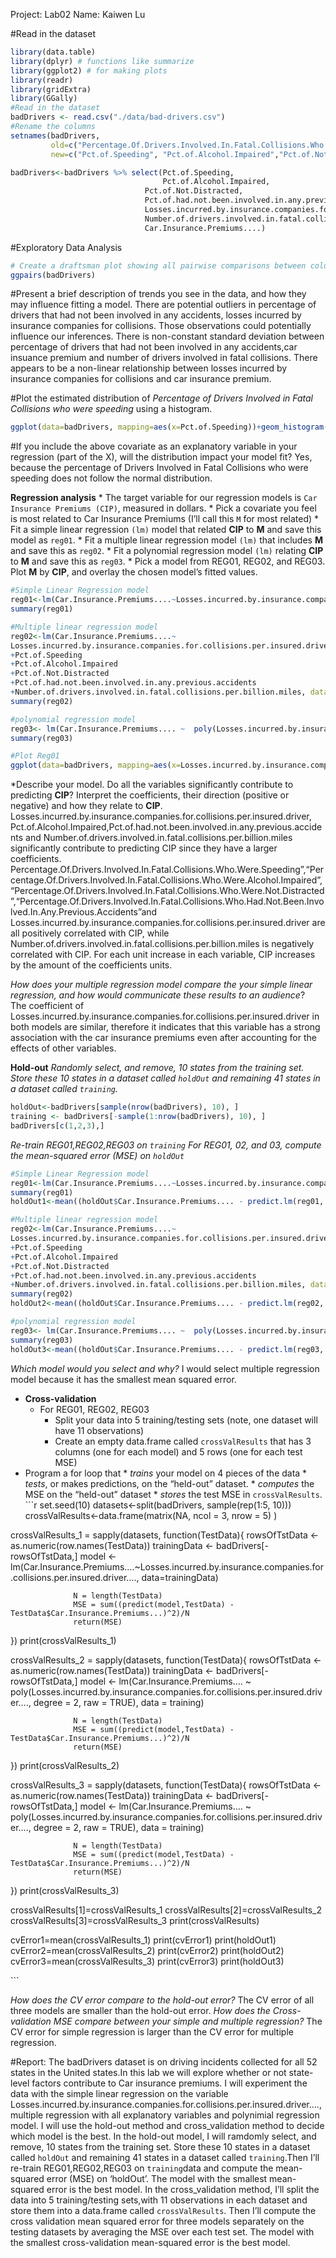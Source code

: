 Project: Lab02
Name: Kaiwen Lu

#Read in the dataset 
```r
library(data.table)
library(dplyr) # functions like summarize
library(ggplot2) # for making plots
library(readr)
library(gridExtra)
library(GGally)
#Read in the dataset 
badDrivers <- read.csv("./data/bad-drivers.csv")
#Rename the columns 
setnames(badDrivers, 
         old=c("Percentage.Of.Drivers.Involved.In.Fatal.Collisions.Who.Were.Speeding","Percentage.Of.Drivers.Involved.In.Fatal.Collisions.Who.Were.Alcohol.Impaired","Percentage.Of.Drivers.Involved.In.Fatal.Collisions.Who.Were.Not.Distracted","Percentage.Of.Drivers.Involved.In.Fatal.Collisions.Who.Had.Not.Been.Involved.In.Any.Previous.Accidents"), 
         new=c("Pct.of.Speeding", "Pct.of.Alcohol.Impaired","Pct.of.Not.Distracted","Pct.of.had.not.been.involved.in.any.previous.accidents"))

badDrivers<-badDrivers %>% select(Pct.of.Speeding, 
                                  Pct.of.Alcohol.Impaired,
                              Pct.of.Not.Distracted,
                              Pct.of.had.not.been.involved.in.any.previous.accidents,
                              Losses.incurred.by.insurance.companies.for.collisions.per.insured.driver....,
                              Number.of.drivers.involved.in.fatal.collisions.per.billion.miles,
                              Car.Insurance.Premiums....)
```

#Exploratory Data Analysis 
```r
# Create a draftsman plot showing all pairwise comparisons between columns in the data.
ggpairs(badDrivers)
```
#Present a brief description of trends you see in the data, and how they may influence fitting a model.
There are potential outliers in percentage of drivers that had not been involved in any accidents, losses incurred by insurance companies for collisions. Those observations could potentially influence our inferences. 
There is non-constant standard deviation between percentage of drivers that had not been involved in any accidents,car insuance premium and number of drivers involved in fatal collisions.
There appears to be a non-linear relationship between losses incurred by insurance companies for collisions and car insurance premium.

#Plot the estimated distribution of _Percentage of Drivers Involved in Fatal Collisions who were speeding_ using a histogram.
```r
ggplot(data=badDrivers, mapping=aes(x=Pct.of.Speeding))+geom_histogram()
```


#If you include the above covariate as an explanatory variable in your regression (part of the X), will the distribution impact your model fit?
Yes, because the percentage of Drivers Involved in Fatal Collisions who were speeding does not follow the normal distribution. 

**Regression analysis**
  * The target variable for our regression models is `Car Insurance Premiums (CIP)`, measured in dollars.
  * Pick a covariate you feel is most related to Car Insurance Premiums (I'll call this `M` for most related)
  * Fit a simple linear regression `(lm)` model that related **CIP** to **M** and save this model as `reg01`. 
  * Fit a multiple linear regression model `(lm)` that includes **M** and save this as `reg02`.
  * Fit a polynomial regression model `(lm)` relating **CIP** to **M** and save this as `reg03`.
  * Pick a model from REG01, REG02, and REG03. Plot **M** by **CIP**, and overlay the chosen model's fitted values.
  
```r
#Simple Linear Regression model 
reg01<-lm(Car.Insurance.Premiums....~Losses.incurred.by.insurance.companies.for.collisions.per.insured.driver....,data=badDrivers)
summary(reg01)
```
  
```r
#Multiple linear regression model 
reg02<-lm(Car.Insurance.Premiums....~
Losses.incurred.by.insurance.companies.for.collisions.per.insured.driver.... 
+Pct.of.Speeding
+Pct.of.Alcohol.Impaired
+Pct.of.Not.Distracted
+Pct.of.had.not.been.involved.in.any.previous.accidents
+Number.of.drivers.involved.in.fatal.collisions.per.billion.miles, data=badDrivers)
summary(reg02)
```

```r
#polynomial regression model 
reg03<- lm(Car.Insurance.Premiums.... ~  poly(Losses.incurred.by.insurance.companies.for.collisions.per.insured.driver...., degree = 2, raw = TRUE), data = badDrivers)
summary(reg03)
```

```r
#Plot Reg01
ggplot(data=badDrivers, mapping=aes(x=Losses.incurred.by.insurance.companies.for.collisions.per.insured.driver...., y=Car.Insurance.Premiums....))+geom_point()+theme_bw()+geom_smooth(method = "lm", se = F) 

```
*Describe your model. Do all the variables significantly contribute to predicting **CIP**? Interpret the coefficients, their direction (positive or negative) and how they relate to **CIP**.
Losses.incurred.by.insurance.companies.for.collisions.per.insured.driver, Pct.of.Alcohol.Impaired,Pct.of.had.not.been.involved.in.any.previous.accidents and Number.of.drivers.involved.in.fatal.collisions.per.billion.miles significantly contribute to predicting CIP since they have a larger coefficients. 
Percentage.Of.Drivers.Involved.In.Fatal.Collisions.Who.Were.Speeding","Percentage.Of.Drivers.Involved.In.Fatal.Collisions.Who.Were.Alcohol.Impaired","Percentage.Of.Drivers.Involved.In.Fatal.Collisions.Who.Were.Not.Distracted","Percentage.Of.Drivers.Involved.In.Fatal.Collisions.Who.Had.Not.Been.Involved.In.Any.Previous.Accidents"and Losses.incurred.by.insurance.companies.for.collisions.per.insured.driver are all positively correlated with CIP, while Number.of.drivers.involved.in.fatal.collisions.per.billion.miles is negatively correlated with CIP. 
For each unit increase in each variable, CIP increases by the amount of the coefficients units. 


*How does your multiple regression model compare the your simple linear regression, and how would communicate these results to an audience*?  
The coefficient of Losses.incurred.by.insurance.companies.for.collisions.per.insured.driver in both models are similar, therefore it indicates that this variable has a strong association with the car insurance premiums even after accounting for the effects of other variables. 


**Hold-out**
  *Randomly select, and remove, 10 states from the training set. Store these 10 states in a dataset called `holdOut` and remaining 41 states in a dataset called `training`.*
```r
holdOut<-badDrivers[sample(nrow(badDrivers), 10), ]
training <- badDrivers[-sample(1:nrow(badDrivers), 10), ]
badDrivers[c(1,2,3),]
```
 *Re-train REG01,REG02,REG03 on `training`*
 *For REG01, 02, and 03, compute the mean-squared error (MSE) on `holdOut`*
```r
#Simple Linear Regression model 
reg01<-lm(Car.Insurance.Premiums....~Losses.incurred.by.insurance.companies.for.collisions.per.insured.driver....,data=training)
summary(reg01)
holdOut1<-mean((holdOut$Car.Insurance.Premiums.... - predict.lm(reg01, holdOut)) ^ 2)

#Multiple linear regression model 
reg02<-lm(Car.Insurance.Premiums....~
Losses.incurred.by.insurance.companies.for.collisions.per.insured.driver.... 
+Pct.of.Speeding
+Pct.of.Alcohol.Impaired
+Pct.of.Not.Distracted
+Pct.of.had.not.been.involved.in.any.previous.accidents
+Number.of.drivers.involved.in.fatal.collisions.per.billion.miles, data=training)
summary(reg02)
holdOut2<-mean((holdOut$Car.Insurance.Premiums.... - predict.lm(reg02, holdOut)) ^ 2)

#polynomial regression model 
reg03<- lm(Car.Insurance.Premiums.... ~  poly(Losses.incurred.by.insurance.companies.for.collisions.per.insured.driver...., degree = 2, raw = TRUE), data = training)
summary(reg03)
holdOut3<-mean((holdOut$Car.Insurance.Premiums.... - predict.lm(reg03, holdOut)) ^ 2)
```

 
*Which model would you select and why?*
 I would select multiple regression model because it has the smallest mean squared error. 
  
* **Cross-validation**
  * For REG01, REG02, REG03
    * Split your data into 5 training/testing sets (note, one dataset will have 11 observations)
	* Create an empty data.frame called `crossValResults` that has 3 columns (one for each model) and 5 rows (one for each test MSE)
 * Program a for loop that
	      * *trains* your model on 4 pieces of the data
		  * *tests*, or makes predictions, on the "held-out" dataset. 
		  * *computes* the MSE on the "held-out" dataset
		  * *stores* the test MSE in `crossValResults`. 
```r
set.seed(10)
datasets<-split(badDrivers, sample(rep(1:5, 10)))
crossValResults<-data.frame(matrix(NA, ncol = 3, nrow = 5) )

crossValResults_1 = sapply(datasets,
                function(TestData){
                  rowsOfTstData <- as.numeric(row.names(TestData))
                  trainingData <- badDrivers[-rowsOfTstData,]
                  model <- lm(Car.Insurance.Premiums....~Losses.incurred.by.insurance.companies.for.collisions.per.insured.driver...., data=trainingData)
                  
                  N = length(TestData)
                  MSE = sum((predict(model,TestData) - TestData$Car.Insurance.Premiums...)^2)/N
                  return(MSE)
   })
print(crossValResults_1)

crossValResults_2 = sapply(datasets,
                function(TestData){
                  rowsOfTstData <- as.numeric(row.names(TestData))
                  trainingData <- badDrivers[-rowsOfTstData,]
                  model <- lm(Car.Insurance.Premiums.... ~  poly(Losses.incurred.by.insurance.companies.for.collisions.per.insured.driver...., degree = 2, raw = TRUE), data = training)
                  
                  N = length(TestData)
                  MSE = sum((predict(model,TestData) - TestData$Car.Insurance.Premiums...)^2)/N
                  return(MSE)
   })
print(crossValResults_2)

crossValResults_3 = sapply(datasets,
                function(TestData){
                  rowsOfTstData <- as.numeric(row.names(TestData))
                  trainingData <- badDrivers[-rowsOfTstData,]
                  model <- lm(Car.Insurance.Premiums.... ~  poly(Losses.incurred.by.insurance.companies.for.collisions.per.insured.driver...., degree = 2, raw = TRUE), data = training)
                  
                  N = length(TestData)
                  MSE = sum((predict(model,TestData) - TestData$Car.Insurance.Premiums...)^2)/N
                  return(MSE)
   })
print(crossValResults_3)


crossValResults[1]=crossValResults_1
crossValResults[2]=crossValResults_2
crossValResults[3]=crossValResults_3
print(crossValResults)  

cvError1=mean(crossValResults_1)
print(cvError1)
print(holdOut1)
cvError2=mean(crossValResults_2)
print(cvError2)
print(holdOut2)
cvError3=mean(crossValResults_3)
print(cvError3)
print(holdOut3)
         

```

*How does the CV error compare to the hold-out error?*
The CV error of all three models are smaller than the hold-out error. 
*How does the Cross-validation MSE compare between your simple and multiple regression?*
The CV error for simple regression is larger than the CV error for multiple regression.



#Report:
  The badDrivers dataset is on driving incidents collected for all 52 states in the United states.In this lab we will explore whether or not state-level factors contribute to Car insurance premiums.
  I will experiment the data with the simple linear regression on the variable Losses.incurred.by.insurance.companies.for.collisions.per.insured.driver...., multiple regression with all explanatory variables and polynimial regression model. 
  I will use the hold-out method and cross_validation method to decide which model is the best.
  In the hold-out model, I will ramdomly select, and remove, 10 states from the training set. Store these 10 states in a dataset called `holdOut` and remaining 41 states in a dataset called `training`.Then I'll re-train REG01,REG02,REG03 on `training`data and compute the mean-squared error (MSE) on 'holdOut'. The model with the smallest mean-squared error is the best model. 
  In the cross_validation method, I'll split the data into 5 training/testing sets,with 11 observations in each dataset and store them into a data.frame called `crossValResults`. Then I'll compute the cross validation mean squared error for three models separately on the testing datasets by averaging the MSE over each test set. The model with the smallest cross-validation mean-squared error is the best model. 
  
  
  